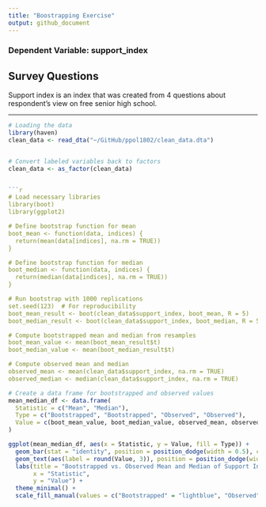 ```yaml
---
title: "Boostrapping Exercise"
output: github_document
---
```



### Dependent Variable: support_index
## Survey Questions

Support index is an index that was created from 4 questions about respondent's view on free senior high school.

---

```r
# Loading the data
library(haven)
clean_data <- read_dta("~/GitHub/ppol1802/clean_data.dta")


# Convert labeled variables back to factors
clean_data <- as_factor(clean_data)


```r


# Load necessary libraries
library(boot)
library(ggplot2)

# Define bootstrap function for mean
boot_mean <- function(data, indices) {
  return(mean(data[indices], na.rm = TRUE)) 
}

# Define bootstrap function for median
boot_median <- function(data, indices) {
  return(median(data[indices], na.rm = TRUE))  
}

# Run bootstrap with 1000 replications
set.seed(123)  # For reproducibility
boot_mean_result <- boot(clean_data$support_index, boot_mean, R = 5)
boot_median_result <- boot(clean_data$support_index, boot_median, R = 5)

# Compute bootstrapped mean and median from resamples
boot_mean_value <- mean(boot_mean_result$t)   
boot_median_value <- mean(boot_median_result$t) 

# Compute observed mean and median
observed_mean <- mean(clean_data$support_index, na.rm = TRUE)
observed_median <- median(clean_data$support_index, na.rm = TRUE)

```



```r
# Create a data frame for bootstrapped and observed values
mean_median_df <- data.frame(
  Statistic = c("Mean", "Median"),
  Type = c("Bootstrapped", "Bootstrapped", "Observed", "Observed"),
  Value = c(boot_mean_value, boot_median_value, observed_mean, observed_median)
)

```



```r
ggplot(mean_median_df, aes(x = Statistic, y = Value, fill = Type)) +
  geom_bar(stat = "identity", position = position_dodge(width = 0.5), color = "black") +
  geom_text(aes(label = round(Value, 3)), position = position_dodge(width = 0.5), vjust = -0.5, size = 5) + 
  labs(title = "Bootstrapped vs. Observed Mean and Median of Support Index",
       x = "Statistic",
       y = "Value") +
  theme_minimal() +
  scale_fill_manual(values = c("Bootstrapped" = "lightblue", "Observed" = "lightgreen"))

```


